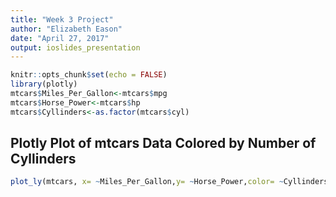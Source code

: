 ```yaml
---
title: "Week 3 Project"
author: "Elizabeth Eason"
date: "April 27, 2017"
output: ioslides_presentation
---
```


```r
knitr::opts_chunk$set(echo = FALSE)
library(plotly)
mtcars$Miles_Per_Gallon<-mtcars$mpg
mtcars$Horse_Power<-mtcars$hp
mtcars$Cyllinders<-as.factor(mtcars$cyl)
```

## Plotly Plot of mtcars Data Colored by Number of Cyllinders

```r
plot_ly(mtcars, x= ~Miles_Per_Gallon,y= ~Horse_Power,color= ~Cyllinders,mode="markers")
```

